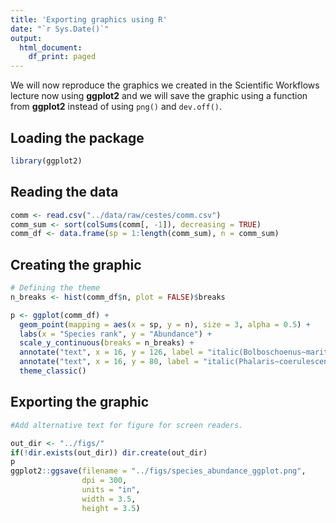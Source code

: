 ```yaml
---
title: 'Exporting graphics using R'
date: "`r Sys.Date()`"
output:
  html_document:
    df_print: paged
---
```


We will now reproduce the graphics we created in the Scientific Workflows lecture now using **ggplot2** and we will save the graphic using a function from **ggplot2** instead of using `png()` and `dev.off()`.

## Loading the package

```r
library(ggplot2)
```

## Reading the data

```r
comm <- read.csv("../data/raw/cestes/comm.csv")
comm_sum <- sort(colSums(comm[, -1]), decreasing = TRUE)
comm_df <- data.frame(sp = 1:length(comm_sum), n = comm_sum)
```

## Creating the graphic

```r
# Defining the theme
n_breaks <- hist(comm_df$n, plot = FALSE)$breaks

p <- ggplot(comm_df) + 
  geom_point(mapping = aes(x = sp, y = n), size = 3, alpha = 0.5) +
  labs(x = "Species rank", y = "Abundance") +
  scale_y_continuous(breaks = n_breaks) +
  annotate("text", x = 16, y = 126, label = "italic(Bolboschoenus~maritimus)", parse = TRUE, size = 2) +
  annotate("text", x = 16, y = 80, label = "italic(Phalaris~coerulescenss)", parse = TRUE, size = 2) +
  theme_classic()
```

## Exporting the graphic

```r

#Add alternative text for figure for screen readers.

out_dir <- "../figs/"
if(!dir.exists(out_dir)) dir.create(out_dir)
p
ggplot2::ggsave(filename = "../figs/species_abundance_ggplot.png", 
                dpi = 300, 
                units = "in", 
                width = 3.5, 
                height = 3.5)
```
